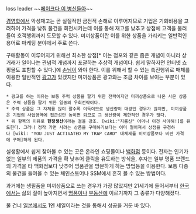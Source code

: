 loss leader
~~[[페이크다 이 병신들아]]~~

[[경영학]]에서 악성재고는 곧 실질적인 금전적 손해로 이루어지므로 기업은 기회비용을 고려하여 가격을 낮춰 물건을 회전시키는데 이를 통해 재고를 낮추고 상점에 고객을 불러들여 호객행위까지 도모할 수 있다. 미끼상품이란 이를 위한 상품을 가리키는 일반적인 용어로 마케팅 분야에서 주로 쓴다.

구매활동이 이루어지기 위해선 최소한 상점[* 이는 점포와 같은 좁은 개념이 아니라 상거래가 일어나는 관념적 개념까지 포괄하는 추상적 개념이다. 쉽게 말하자면 인터넷 쇼핑몰도 포함할 수 있다.]에 [[손님]]이 와야 한다. 이를 위해서 할 수 있는 촉진행위로 매체를 이용한 일반적인 [[광고]]가 있겠지만 미끼상품은 광고와는 조금 차이를 보이는 부분이 있다.

 * 광고를 하는 이유는 보통 주력 상품을 팔기 위한 전략이지만 미끼상품으로 나온 사온 상품은 주력 상품을 팔기 위한 일종의 우회전략이다.
 * 주력 상품은 그 자체를 많이 팔수록 이득이므로 생산량이 대량인 경우가 많지만, 미끼상품은 기업의 사업영역에 접근성만 높이면 되므로 그 생산량이 제한적인 경우가 많다.
 * 위 항목의 이유로 '''한정생산'''이라는 점을 강조. [wiki:"지름신" 어머나 이건 사야해!]를 유도한다. 그러나 정작 가면 사려는 상품을 구매하기보다는 이미 떨어져서 상점을 구경하다 [wiki: "YOU JUST ACTIVATED MY TRAP CARD" 대체제를 미끼상품보다 비싼 가격에 구매]하게 된다.

실생활에서 쉽게 찾아볼 수 있는 곳은 온라인 쇼핑몰이나 [[백화점]] 등이다. 전자는 인기가 없는 일부의 제품의 가격을 확 낮추어 클릭을 유도하는 방식을, 후자는 일부 명품 브랜드의 가격을 타 백화점보다 낮추어 명품관을 방문하게 하는 방법등을 이용한다. 보통 다종의 물건을 들여올 수 있는 체인스토어나 SSM에서 흔히 볼 수 있는 방법이다.

과거에는 생필품을 미끼상품으로 쓰는 경우가 가장 많았지만 21세기에 들어서부터 [[한국]]에서는 삶의 질이 높아지면서 [[명품]]이나 [[부동산]]에 이르기까지 그 종류가 다양해졌다.

물 건너 [[일본]]에서도 1엔 세일이라는 것을 통해서 성공을 거둔 바 있다.
